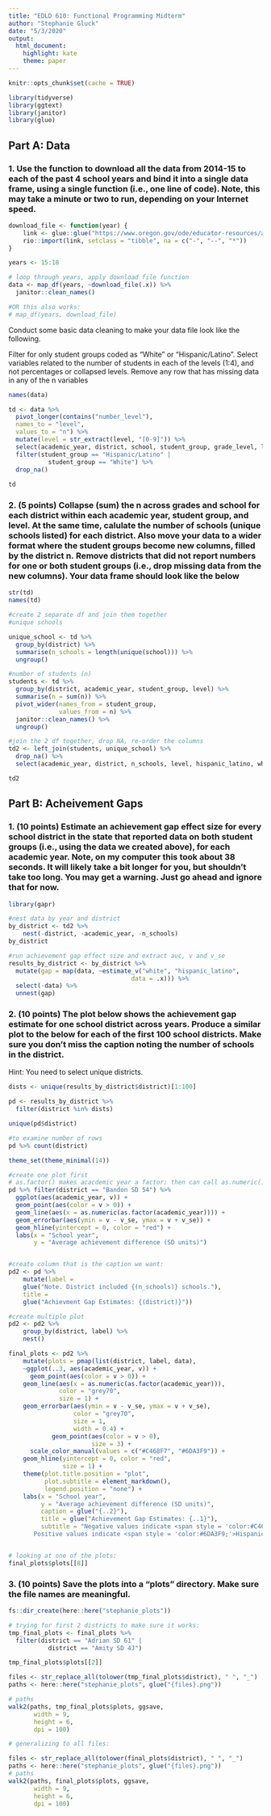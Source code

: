 ---
title: "EDLD 610: Functional Programming Midterm"
author: "Stephanie Gluck"
date: "5/3/2020"
output: 
  html_document: 
    highlight: kate
    theme: paper
---

```{r setup}
knitr::opts_chunk$set(cache = TRUE)

library(tidyverse)
library(ggtext)
library(janitor)
library(glue)
```


## Part A: Data 

### 1. Use the function to download all the data from 2014-15 to each of the past 4 school years and bind it into a single data frame, using a single function (i.e., one line of code). Note, this may take a minute or two to run, depending on your Internet speed.

```{r download_file}

download_file <- function(year) {
    link <- glue::glue("https://www.oregon.gov/ode/educator-resources/assessment/TestResults20{year}/pagr_schools_ela_raceethnicity_{year-1}{year}.xlsx")
    rio::import(link, setclass = "tibble", na = c("-", "--", "*"))
}

```

```{r download_data}
years <- 15:18

# loop through years, apply download file function
data <- map_df(years, ~download_file(.x)) %>% 
  janitor::clean_names()

#OR this also works: 
# map_df(years, download_file)

```

Conduct some basic data cleaning to make your data file look like the following.

Filter for only student groups coded as "White" or "Hispanic/Latino".
Select variables related to the number of students in each of the levels (1:4), and not percentages or collapsed levels.
Remove any row that has missing data in any of the n variables

```{r data_cleaning}

names(data)

td <- data %>% 
  pivot_longer(contains("number_level"), 
  names_to = "level", 
  values_to = "n") %>%  
  mutate(level = str_extract(level, "[0-9]")) %>% 
  select(academic_year, district, school, student_group, grade_level, level, n) %>% 
  filter(student_group == "Hispanic/Latino" |
           student_group == "White") %>% 
  drop_na()
  
td

```

### 2. (5 points) Collapse (sum) the n across grades and school for each district within each academic year, student group, and level. At the same time, calulate the number of schools (unique schools listed) for each district. Also move your data to a wider format where the student groups become new columns, filled by the district n. Remove districts that did not report numbers for one or both student groups (i.e., drop missing data from the new columns). Your data frame should look like the below

```{r data_wrangling}

str(td)
names(td)

#create 2 separate df and join them together 
#unique schools 

unique_school <- td %>% 
  group_by(district) %>% 
  summarise(n_schools = length(unique(school))) %>% 
  ungroup()

#number of students (n)
students <- td %>% 
  group_by(district, academic_year, student_group, level) %>% 
  summarise(n = sum(n)) %>% 
  pivot_wider(names_from = student_group, 
              values_from = n) %>% 
  janitor::clean_names() %>% 
  ungroup()

#join the 2 df together, drop NA, re-order the columns
td2 <- left_join(students, unique_school) %>% 
  drop_na() %>% 
  select(academic_year, district, n_schools, level, hispanic_latino, white)

td2

```

## Part B: Acheivement Gaps 

### 1. (10 points) Estimate an achievement gap effect size for every school district in the state that reported data on both student groups (i.e., using the data we created above), for each academic year. Note, on my computer this took about 38 seconds. It will likely take a bit longer for you, but shouldn’t take too long. You may get a warning. Just go ahead and ignore that for now.

```{r effect_size}

library(gapr)

#nest data by year and district 
by_district <- td2 %>%
    nest(-district, -academic_year, -n_schools)
by_district

#run achievement gap effect size and extract auc, v and v_se
results_by_district <- by_district %>%
  mutate(gap = map(data, ~estimate_v("white", "hispanic_latino", 
                                  data = .x))) %>% 
  select(-data) %>% 
  unnest(gap)
```


### 2. (10 points) The plot below shows the achievement gap estimate for one school district across years. Produce a similar plot to the below for each of the first 100 school districts. Make sure you don’t miss the caption noting the number of schools in the district.

Hint: You need to select unique districts.

```{r unique_districts}
dists <- unique(results_by_district$district)[1:100]

pd <- results_by_district %>% 
  filter(district %in% dists)

unique(pd$district)

#to examine number of rows 
pd %>% count(district)

```

```{r plot,  fig.height = 6, fig.width = 8}

theme_set(theme_minimal(14))

#create one plot first
# as.factor() makes acacdemic year a factor; then can call as.numeric() on this to make academic_year numeric in order to connect via geam_line: 
pd %>% filter(district == "Bandon SD 54") %>% 
  ggplot(aes(academic_year, v)) + 
  geom_point(aes(color = v > 0)) +
  geom_line(aes(x = as.numeric(as.factor(academic_year)))) +
  geom_errorbar(aes(ymin = v - v_se, ymax = v + v_se)) +
  geom_hline(yintercept = 0, color = "red") +
  labs(x = "School year",
       y = "Average achievement difference (SD units)")


#create column that is the caption we want: 
pd2 <- pd %>%
    mutate(label = 
    glue("Note. District included {(n_schools)} schools."),
    title = 
    glue("Achievment Gap Estimates: {(district)}"))

#create multiple plot
pd2 <- pd2 %>%
    group_by(district, label) %>%
    nest()

final_plots <- pd2 %>%
    mutate(plots = pmap(list(district, label, data),
    ~ggplot(..3, aes(academic_year, v)) +
      geom_point(aes(color = v > 0)) +
    geom_line(aes(x = as.numeric(as.factor(academic_year))),
              color = "grey70", 
              size = 1) +
    geom_errorbar(aes(ymin = v - v_se, ymax = v + v_se),
                  color = "grey70", 
                  size = 1, 
                  width = 0.4) +
            geom_point(aes(color = v > 0), 
                       size = 3) +
      scale_color_manual(values = c("#C468F7", "#6DA3F9")) +
    geom_hline(yintercept = 0, color = "red",
               size = 1) +
    theme(plot.title.position = "plot",
          plot.subtitle = element_markdown(),
          legend.position = "none") +
    labs(x = "School year",
         y = "Average achievement difference (SD units)",
         caption = glue("{..2}"),
         title = glue("Achievement Gap Estimates: {..1}"), 
         subtitle = "Negative values indicate <span style = 'color:#C468F7;'>White</span> students have higher average achievement  
       Positive values indicate <span style = 'color:#6DA3F9;'>Hispanic/Latino</span> students have higher average achievement.")))


# looking at one of the plots: 
final_plots$plots[[8]]


```


### 3. (10 points) Save the plots into a “plots” directory. Make sure the file names are meaningful.

```{r save_plots}


fs::dir_create(here::here("stephanie_plots"))

# trying for first 2 districts to make sure it works: 
tmp_final_plots <- final_plots %>%
  filter(district == "Adrian SD 61" |
           district == "Amity SD 4J")

tmp_final_plots$plots[[2]]

files <- str_replace_all(tolower(tmp_final_plots$district), " ", "_")
paths <- here::here("stephanie_plots", glue("{files}.png"))

# paths
walk2(paths, tmp_final_plots$plots, ggsave,
       width = 9, 
       height = 6,
       dpi = 100)

# generalizing to all files:

files <- str_replace_all(tolower(final_plots$district), " ", "_")
paths <- here::here("stephanie_plots", glue("{files}.png"))
# paths
walk2(paths, final_plots$plots, ggsave,
       width = 9, 
       height = 6,
       dpi = 100)

```

